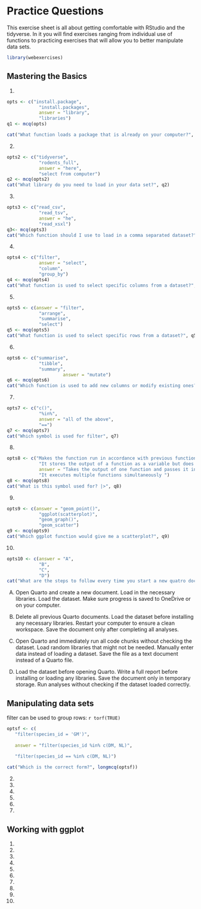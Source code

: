 # Practice Questions

::: callout-note
This exercise sheet is all about getting comfortable with RStudio and the tidyverse. In it you will find exercises ranging from individual use of functions to practicing exercises that will allow you to better manipulate data sets.
:::

```r
library(webexercises)

```

## Mastering the Basics

1.  

```r
opts <- c("install.package", 
            "install.packages", 
            answer = "library", 
            "libraries")
q1 <- mcq(opts)

cat("What function loads a package that is already on your computer?", q1) 
```

2.  

```r
opts2 <- c("tidyverse", 
            "rodents_full", 
            answer = "here", 
            "select from computer")
q2 <- mcq(opts2)
cat("What library do you need to load in your data set?", q2)
```

3.  

```r
opts3 <- c("read_csv", 
            "read_tsv", 
            answer = "he", 
            "read_xsxl")
q3<- mcq(opts3)
cat("Which function should I use to load in a comma separated dataset?", q3)
```

4.  

```r
opts4 <- c("filter", 
            answer = "select", 
            "column", 
            "group_by")
q4 <- mcq(opts4)
cat("What function is used to select specific columns from a dataset?", q4)
```

5.  

```r
opts5 <- c(answer = "filter", 
            "arrange", 
            "summarise", 
            "select")
q5 <- mcq(opts5)
cat("What function is used to select specific rows from a dataset?", q5)
```

6.  

```r
opts6 <- c("summarise", 
            "tibble", 
            "summary", 
					 answer = "mutate")
q6 <- mcq(opts6)
cat("Which function is used to add new columns or modify existing ones?", q6)
```

7.  

```r
opts7 <- c("c()", 
            "%in%", 
            answer = "all of the above", 
            "==")
q7 <- mcq(opts7)
cat("Which symbol is used for filter", q7)
```

8.  

```r
opts8 <- c("Makes the function run in accordance with previous function", 
            "It stores the output of a function as a variable but does not allow it to be used as an argument in another function.", 
            answer = "Takes the output of one function and passes it into another function as an argument", 
            "It executes multiple functions simultaneously ")
q8 <- mcq(opts8)
cat("What is this symbol used for? |>", q8)
```

9.  

```r
opts9 <- c(answer = "geom_point()", 
            "ggplot(scatterplot)", 
            "geom_graph()", 
            "geom_scatter")
q9 <- mcq(opts9)
cat("Which ggplot function would give me a scatterplot?", q9)
```

10. 

```r
opts10 <- c(answer = "A", 
            "B", 
            "C", 
            "D")
cat("What are the steps to follow every time you start a new quatro doc?", longmcq(q10))
```

A)
Open Quarto and create a new document.
Load in the necessary libraries.
Load the dataset.
Make sure progress is saved to OneDrive or on your computer.

B)
Delete all previous Quarto documents.
Load the dataset before installing any necessary libraries.
Restart your computer to ensure a clean workspace.
Save the document only after completing all analyses.

C)
Open Quarto and immediately run all code chunks without checking the dataset.
Load random libraries that might not be needed.
Manually enter data instead of loading a dataset.
Save the file as a text document instead of a Quarto file.

D)
Load the dataset before opening Quarto.
Write a full report before installing or loading any libraries.
Save the document only in temporary storage.
Run analyses without checking if the dataset loaded correctly.

## Manipulating data sets

::: {.webex-check .webex-box}
filter can be used to group rows: `r torf(TRUE)`

```r
optsf <- c(
   "filter(species_id = 'GM')",
   
   answer = "filter(species_id %in% c(DM, NL)",
   
   "filter(species_id == %in% c(DM, NL)")

cat("Which is the correct form?", longmcq(optsf))
```
:::

2.  

3.  

4.  

5.  

6.  

7.  

## Working with ggplot

1.  

2.  

3.  

4.  

5.  

6.  

7.  

8.  

9.  

10.

